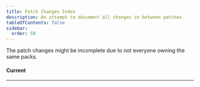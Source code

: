 ```yaml
---
title: Patch Changes Index
description: An attempt to document all changes in between patches
tableOfContents: false
sidebar:
  order: 50
---
```



<Aside>The patch changes might be incomplete due to not everyone owning the same packs.</Aside>

#### Current
<LinkCard
  title="1.118.242"
  href="..\patches\1118242"
  description="Pre-Patch for the Adventure Awaits Expansion Pack and Autumn Appearal Kit."
/>

---